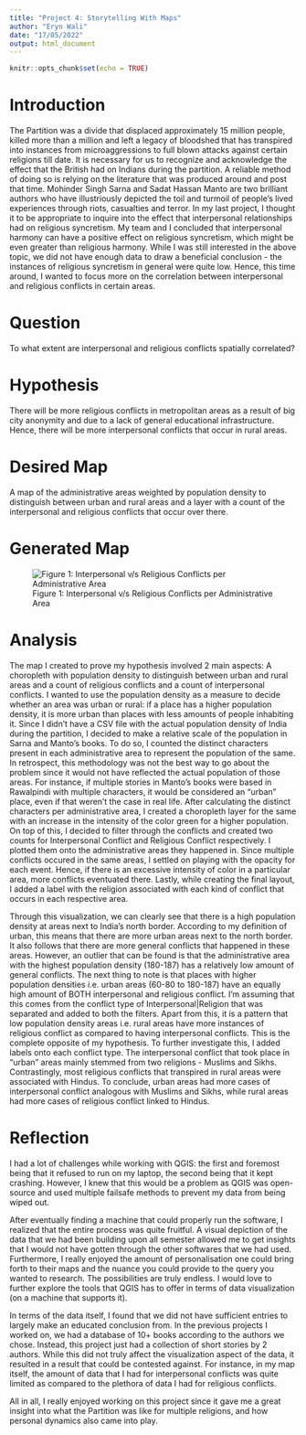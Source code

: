 ```yaml
---
title: "Project 4: Storytelling With Maps"
author: "Eryn Wali"
date: "17/05/2022"
output: html_document
---
```


```r
knitr::opts_chunk$set(echo = TRUE)
```

# Introduction 
The Partition was a divide that displaced approximately 15 million people, killed more than a million and left a legacy of bloodshed that has transpired into instances from microaggressions to full blown attacks against certain religions till date. It is necessary for us to recognize and acknowledge the effect that the British had on Indians during the partition. A reliable method of doing so is relying on the literature that was produced around and post that time. Mohinder Singh Sarna and Sadat Hassan Manto are two brilliant authors who have illustriously depicted the toil and turmoil of people’s lived experiences through riots, casualties and terror. In my last project, I thought it to be appropriate to inquire into the effect that interpersonal relationships had on religious syncretism. My team and I concluded that interpersonal harmony can have a positive effect on religious syncretism, which might be even greater than religious harmony. While I was still interested in the above topic, we did not have enough data to draw a beneficial conclusion - the instances of religious syncretism in general were quite low. Hence, this time around, I wanted to focus more on the correlation between interpersonal and religious conflicts in certain areas. 


# Question 
To what extent are interpersonal and religious conflicts spatially correlated? 

# Hypothesis 
There will be more religious conflicts in metropolitan areas as a result of big city anonymity and due to a lack of general educational infrastructure. Hence, there will be more interpersonal conflicts that occur in rural areas. 

# Desired Map 
A map of the administrative areas weighted by population density to distinguish between urban and rural areas and a layer with a count of the interpersonal and religious conflicts that occur over there. 

# Generated Map
![Figure 1: Interpersonal v/s Religious Conflicts per Administrative Area](/Users/erynw/OneDrive/Desktop/intro to digital humanities/qgis_map_final/map_image.png)

# Analysis 
The map I created to prove my hypothesis involved 2 main aspects: A choropleth with population density to distinguish between urban and rural areas and a count of religious conflicts and a count of interpersonal conflicts. I wanted to use the population density as a measure to decide whether an area was urban or rural: if a place has a higher population density, it is more urban than places with less amounts of people inhabiting it. Since I didn’t have a CSV file with the actual population density of India during the partition, I decided to make a relative scale of the population in Sarna and Manto’s books. To do so, I counted the distinct characters present in each administrative area to represent the population of the same. In retrospect, this methodology was not the best way to go about the problem since it would not have reflected the actual population of those areas. For instance, if multiple stories in Manto’s books were based in Rawalpindi with multiple characters, it would be considered an “urban” place, even if that weren’t the case in real life. After calculating the distinct characters per administrative area, I created a choropleth layer for the same with an increase in the intensity of the color green for a higher population. On top of this, I decided to filter through the conflicts and created two counts for Interpersonal Conflict and Religious Conflict respectively. I plotted them onto the administrative areas they happened in. Since multiple conflicts occured in the same areas, I settled on playing with the opacity for each event. Hence, if there is an excessive intensity of color in a particular area, more conflicts eventuated there. Lastly, while creating the final layout, I added a label with the religion associated with each kind of conflict that occurs in each respective area. 

Through this visualization, we can clearly see that there is a high population density at areas next to India’s north border. According to my definition of urban, this means that there are more urban areas next to the north border. It also follows that there are more general conflicts that happened in these areas. However, an outlier that can be found is that the administrative area with the highest population density (180-187) has a relatively low amount of general conflicts. The next thing to note is that places with higher population densities i.e. urban areas (60-80 to 180-187) have an equally high amount of BOTH interpersonal and religious conflict. I’m assuming that this comes from the conflict type of Interpersonal|Religion that was separated and added to both the filters. Apart from this, it is a pattern that low population density areas i.e. rural areas have more instances of religious conflict as compared to having interpersonal conflicts. This is the complete opposite of my hypothesis. To further investigate this, I added labels onto each conflict type. The interpersonal conflict that took place in “urban” areas mainly stemmed from two religions - Muslims and Sikhs. Contrastingly, most religious conflicts that transpired in rural areas were associated with Hindus. To conclude, urban areas had more cases of interpersonal conflict analogous with Muslims and Sikhs, while rural areas had more cases of religious conflict linked to Hindus. 

# Reflection 
I had a lot of challenges while working with QGIS: the first and foremost being that it refused to run on my laptop, the second being that it kept crashing. However, I knew that this would be a problem as QGIS was open-source and used multiple failsafe methods to prevent my data from being wiped out. 

After eventually finding a machine that could properly run the software, I realized that the entire process was quite fruitful. A visual depiction of the data that we had been building upon all semester allowed me to get insights that I would not have gotten through the other softwares that we had used. Furthermore, I really enjoyed the amount of personalisation one could bring forth to their maps and the nuance you could provide to the query you wanted to research. The possibilities are truly endless. I would love to further explore the tools that QGIS has to offer in terms of data visualization (on a machine that supports it). 

In terms of the data itself, I found that we did not have sufficient entries to largely make an educated conclusion from. In the previous projects I worked on, we had a database of 10+ books according to the authors we chose. Instead, this project just had a collection of short stories by 2 authors. While this did not truly affect the visualization aspect of the data, it resulted in a result that could be contested against. For instance, in my map itself, the amount of data that I had for interpersonal conflicts was quite limited as compared to the plethora of data I had for religious conflicts. 

All in all, I really enjoyed working on this project since it gave me a great insight into what the Partition was like for multiple religions, and how personal dynamics also came into play.
